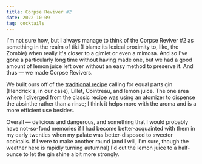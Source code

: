 ```yaml
---
title: Corpse Reviver #2
date: 2022-10-09
tag: cocktails
---
```


I'm not sure how, but I always manage to think of the Corpse Reviver #2 as something in the realm of tiki (I blame its lexical proximity to, like, the Zombie) when really it's closer to a gimlet or even a mimosa. And so I've gone a particularly long time without having made one, but we had a good amount of lemon juice left over without an easy method to preserve it. And thus — we made Corpse Revivers.

We built ours off of the [traditional recipe](https://www.liquor.com/recipes/corpse-reviver-no-2/) calling for equal parts gin (Hendrick's, in our case), Lillet, Cointreau, and lemon juice. The one area where I diverged from the classic recipe was using an atomizer to dispense the absinthe rather than a rinse; I think it helps more with the aroma and is a more efficient use besides.

Overall — delicious and dangerous, and something that I would probably have not-so-fond memories if I had become better-acquainted with them in my early twenties when my palate was better-disposed to sweeter cocktails. If I were to make another round (and I will, I'm sure, though the weather here is rapidly turning autumnal) I'd cut the lemon juice to a half-ounce to let the gin shine a bit more strongly.
        